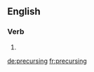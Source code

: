 ==English==

===Verb===
{{head|en|present participle}}

# {{present participle of|precurse|lang=en|nocat=1}}

[[de:precursing]]
[[fr:precursing]]